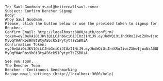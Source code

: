 ```
To: Saul Goodman <saul@bettercallsaul.com>>
Subject: Confirm Bencher Signup
Body:
Ahoy Saul Goodman,
Please, click the button below or use the provided token to signup for Bencher.
Confirm Email: http://localhost:3000/auth/confirm?token=eyJ0eXAiOiJKV1QiLCJhbGciOiJIUzI1NiJ9.eyJhdWQiOiJhdXRoIiwiZXhwIjoxNzA0ODIwODIxLCJpYXQiOjE3MDQ4MTkwMjEsImlzcyI6Imh0dHA6Ly9sb2NhbGhvc3Q6MzAwMC8iLCJzdWIiOiJzYXVsQGJldHRlcmNhbGxzYXVsLmNvbSIsIm9yZyI6bnVsbH0.CKW4-MyOqY0AnRbs9h8tBtyAB6ck51PytytTsZSBOiA
Confirmation Token: eyJ0eXAiOiJKV1QiLCJhbGciOiJIUzI1NiJ9.eyJhdWQiOiJhdXRoIiwiZXhwIjoxNzA0ODIwODIxLCJpYXQiOjE3MDQ4MTkwMjEsImlzcyI6Imh0dHA6Ly9sb2NhbGhvc3Q6MzAwMC8iLCJzdWIiOiJzYXVsQGJldHRlcmNhbGxzYXVsLmNvbSIsIm9yZyI6bnVsbH0.CKW4-MyOqY0AnRbs9h8tBtyAB6ck51PytytTsZSBOiA

See you soon,
The Bencher Team
Bencher - Continuous Benchmarking
Manage email settings (http://localhost:3000/help)
```